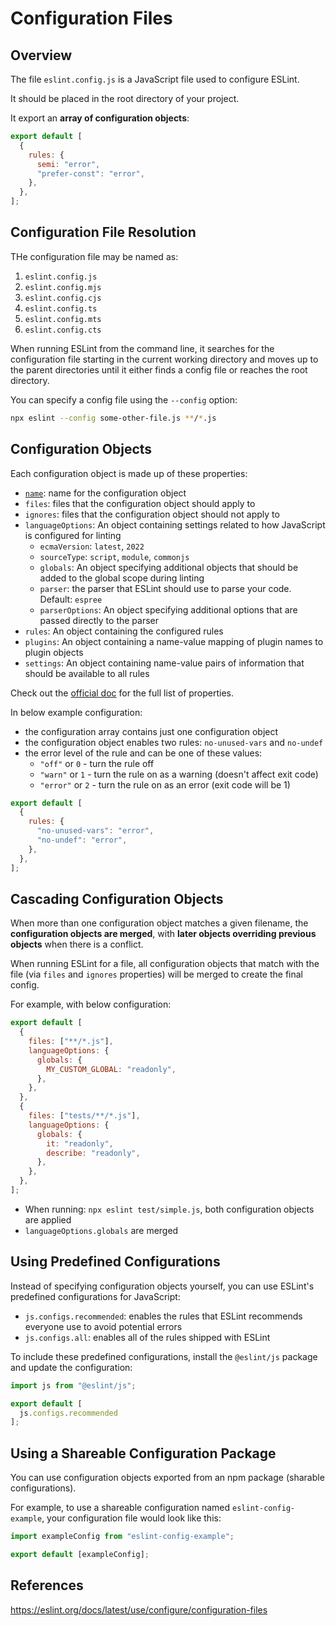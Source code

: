 # Configuration Files

## Overview

The file `eslint.config.js` is a JavaScript file used to configure ESLint.

It should be placed in the root directory of your project.

It export an **array of configuration objects**:

```js filename="eslint.config.js"
export default [
  {
    rules: {
      semi: "error",
      "prefer-const": "error",
    },
  },
];
```



## Configuration File Resolution

THe configuration file may be named as:

1. `eslint.config.js`
2. `eslint.config.mjs`
3. `eslint.config.cjs`
4. `eslint.config.ts`
5. `eslint.config.mts`
6. `eslint.config.cts`

When running ESLint from the command line, it searches for the configuration file starting in the current working directory and moves up to the parent directories until it either finds a config file or reaches the root directory.

You can specify a config file using the `--config` option:

```sh
npx eslint --config some-other-file.js **/*.js
```

## Configuration Objects

Each configuration object is made up of these properties:

- [`name`](https://eslint.org/docs/latest/use/configure/configuration-files#configuration-naming-conventions): name for the configuration object
- `files`: files that the configuration object should apply to
- `ignores`: files that the configuration object should not apply to
- `languageOptions`: An object containing settings related to how JavaScript is configured for linting
  - `ecmaVersion`: `latest`, `2022`
  - `sourceType`: `script`, `module`, `commonjs`
  - `globals`: An object specifying additional objects that should be added to the global scope during linting
  - `parser`: the parser that ESLint should use to parse your code. Default: `espree`
  - `parserOptions`: An object specifying additional options that are passed directly to the parser
- `rules`: An object containing the configured rules
- `plugins`: An object containing a name-value mapping of plugin names to plugin objects
- `settings`: An object containing name-value pairs of information that should be available to all rules

Check out the [official doc](https://eslint.org/docs/latest/use/configure/configuration-files#configuration-objects) for the full list of properties.

In below example configuration:
- the configuration array contains just one configuration object
- the configuration object enables two rules: `no-unused-vars` and `no-undef`
- the error level of the rule and can be one of these values:
  - `"off"` or `0` - turn the rule off
  - `"warn"` or `1` - turn the rule on as a warning (doesn't affect exit code)
  - `"error"` or `2` - turn the rule on as an error (exit code will be 1)

```js filename="eslint.config.mjs"
export default [
  {
    rules: {
      "no-unused-vars": "error",
      "no-undef": "error",
    },
  },
];
```


## Cascading Configuration Objects

When more than one configuration object matches a given filename, the **configuration objects are merged**, with **later objects overriding previous objects** when there is a conflict.

When running ESLint for a file, all configuration objects that match with the file (via `files` and `ignores` properties) will be merged to create the final config.

For example, with below configuration:
```js filename="eslint.config.mjs"
export default [
  {
    files: ["**/*.js"],
    languageOptions: {
      globals: {
        MY_CUSTOM_GLOBAL: "readonly",
      },
    },
  },
  {
    files: ["tests/**/*.js"],
    languageOptions: {
      globals: {
        it: "readonly",
        describe: "readonly",
      },
    },
  },
];
```
- When running: `npx eslint test/simple.js`, both configuration objects are applied
- `languageOptions.globals` are merged


## Using Predefined Configurations

Instead of specifying configuration objects yourself, you can use ESLint's predefined configurations for JavaScript:
- `js.configs.recommended`: enables the rules that ESLint recommends everyone use to avoid potential errors
- `js.configs.all`: enables all of the rules shipped with ESLint

To include these predefined configurations, install the `@eslint/js` package and update the configuration:

```js filename="eslint.config.mjs"
import js from "@eslint/js";

export default [
  js.configs.recommended
];
```

## Using a Shareable Configuration Package

You can use configuration objects exported from an npm package (sharable configurations).

For example, to use a shareable configuration named `eslint-config-example`, your configuration file would look like this:

```js filename="eslint.config.mjs"
import exampleConfig from "eslint-config-example";

export default [exampleConfig];
```

## References

https://eslint.org/docs/latest/use/configure/configuration-files
